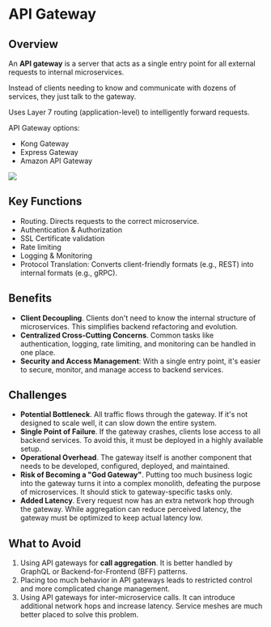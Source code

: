 # API Gateway

## Overview

An **API gateway** is a server that acts as a single entry point for all external requests to internal microservices.

Instead of clients needing to know and communicate with dozens of services, they just talk to the gateway.

Uses Layer 7 routing (application-level) to intelligently forward requests.

API Gateway options:
- Kong Gateway
- Express Gateway
- Amazon API Gateway

![](https://jstobigdata.com/wp-content/uploads/2021/01/Single_Api_Gateway.svg)


## Key Functions

- Routing. Directs requests to the correct microservice.
- Authentication & Authorization
- SSL Certificate validation
- Rate limiting
- Logging & Monitoring
- Protocol Translation: Converts client-friendly formats (e.g., REST) into internal formats (e.g., gRPC).


## Benefits

- **Client Decoupling**. Clients don't need to know the internal structure of microservices. This simplifies backend refactoring and evolution.
- **Centralized Cross-Cutting Concerns**. Common tasks like authentication, logging, rate limiting, and monitoring can be handled in one place.
- **Security and Access Management**: With a single entry point, it's easier to secure, monitor, and manage access to backend services.


## Challenges

- **Potential Bottleneck**. All traffic flows through the gateway. If it's not designed to scale well, it can slow down the entire system.
- **Single Point of Failure**. If the gateway crashes, clients lose access to all backend services. To avoid this, it must be deployed in a highly available setup.
- **Operational Overhead**. The gateway itself is another component that needs to be developed, configured, deployed, and maintained.
- **Risk of Becoming a "God Gateway"**. Putting too much business logic into the gateway turns it into a complex monolith, defeating the purpose of microservices. It should stick to gateway-specific tasks only.
- **Added Latency**. Every request now has an extra network hop through the gateway. While aggregation can reduce perceived latency, the gateway must be optimized to keep actual latency low.


## What to Avoid

1. Using API gateways for **call aggregation**. It is better handled by GraphQL or Backend-for-Frontend (BFF) patterns.
2. Placing too much behavior in API gateways leads to restricted control and more complicated change management.
3. Using API gateways for inter-microservice calls. It can introduce additional network hops and increase latency. Service meshes are much better placed to solve this problem.
